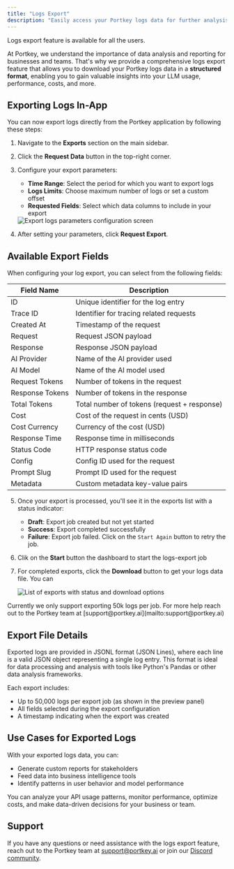 ```yaml
---
title: "Logs Export"
description: "Easily access your Portkey logs data for further analysis and reporting"
---
```


<Info>
   Logs export feature is available for all the users.
</Info>

At Portkey, we understand the importance of data analysis and reporting for businesses and teams. That's why we provide a comprehensive logs export feature that allows you to download your Portkey logs data in a **structured format**, enabling you to gain valuable insights into your LLM usage, performance, costs, and more.

## Exporting Logs In-App

You can now export logs directly from the Portkey application by following these steps:

1. Navigate to the **Exports** section on the main sidebar.

2. Click the **Request Data** button in the top-right corner.

3. Configure your export parameters:
   - **Time Range**: Select the period for which you want to export logs
   - **Logs Limits**: Choose maximum number of logs or set a custom offset
   - **Requested Fields**: Select which data columns to include in your export

   <Frame>
     <img src="/images/product/logs-export-2.png" alt="Export logs parameters configuration screen"/>
   </Frame>

4. After setting your parameters, click **Request Export**.


## Available Export Fields

When configuring your log export, you can select from the following fields:

| Field Name           | Description                                               |
| -------------------- | --------------------------------------------------------- |
| ID                   | Unique identifier for the log entry                        |
| Trace ID             | Identifier for tracing related requests                    |
| Created At           | Timestamp of the request                                   |
| Request              | Request JSON payload                                       |
| Response             | Response JSON payload                                      |
| AI Provider          | Name of the AI provider used                               |
| AI Model             | Name of the AI model used                                  |
| Request Tokens       | Number of tokens in the request                            |
| Response Tokens      | Number of tokens in the response                           |
| Total Tokens         | Total number of tokens (request + response)                |
| Cost                 | Cost of the request in cents (USD)                         |
| Cost Currency        | Currency of the cost (USD)                                 |
| Response Time        | Response time in milliseconds                              |
| Status Code          | HTTP response status code                                  |
| Config               | Config ID used for the request                             |
| Prompt Slug          | Prompt ID used for the request                             |
| Metadata             | Custom metadata key-value pairs                            |


5. Once your export is processed, you'll see it in the exports list with a status indicator:
   - **Draft**: Export job created but not yet started
   - **Success**: Export completed successfully
   - **Failure**: Export job failed. Click on the `Start Again` button to retry the job.

6. Clik on the **Start** button the dashboard to start the logs-export job

7. For completed exports, click the **Download** button to get your logs data file. You can

   <Frame>
     <img src="/images/product/logs-export-1.png" alt="List of exports with status and download options"/>
   </Frame>

  <Note>
      Currently we only support exporting 50k logs per job. For more help reach out to the Portkey team at [support@portkey.ai](mailto:support@portkey.ai)
  </Note>

## Export File Details

Exported logs are provided in JSONL format (JSON Lines), where each line is a valid JSON object representing a single log entry. This format is ideal for data processing and analysis with tools like Python's Pandas or other data analysis frameworks.

Each export includes:
- Up to 50,000 logs per export job (as shown in the preview panel)
- All fields selected during the export configuration
- A timestamp indicating when the export was created

## Use Cases for Exported Logs

With your exported logs data, you can:
- Generate custom reports for stakeholders
- Feed data into business intelligence tools
- Identify patterns in user behavior and model performance

You can analyze your API usage patterns, monitor performance, optimize costs, and make data-driven decisions for your business or team.

## Support

If you have any questions or need assistance with the logs export feature, reach out to the Portkey team at [support@portkey.ai](mailto:support@portkey.ai) or join our [Discord community](https://portkey.ai/community).


<Card href="/product/observability/logs-export-deprecated" title="(Deprecated) Logs Export Page">

</Card>
